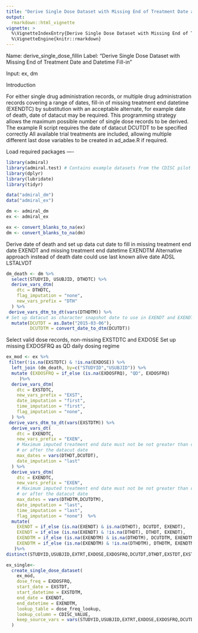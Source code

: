 ```yaml
---
title: "Derive Single Dose Dataset with Missing End of Treatment Date and Datetime Fill-in"
output:  
  rmarkdown::html_vignette
vignette: >
  %\VignetteIndexEntry{Derive Single Dose Dataset with Missing End of Treatment Date and Datetime Fill-in}
  %\VignetteEngine{knitr::rmarkdown}
---
```


Name: derive_single_dose_fillin
Label: "Derive Single Dose Dataset with Missing End of Treatment Date and Datetime Fill-in" 

Input: ex, dm

 Introduction

For either single drug administration records, 
or multiple drug administration records covering a range of dates, 
fill-in of missing treatment end datetime (EXENDTC) by substitution 
with an acceptable alternate, for example date of death, date of datacut
may be required. This programming strategy allows the maximum possible number 
of single dose records to be derived.
The example R script requires the date of datacut DCUTDT to be specified correctly
All available trial treatments are included, allowing multiple different 
last dose variables to be created in ad_adae.R if required.


Load required packages ----
```r
library(admiral)
library(admiral.test) # Contains example datasets from the CDISC pilot project
library(dplyr)
library(lubridate)
library(tidyr)

data("admiral_dm")
data("admiral_ex")

dm <- admiral_dm
ex <- admiral_ex

ex <- convert_blanks_to_na(ex)
dm <- convert_blanks_to_na(dm)
```
Derive date of death and set up data cut date
to fill in missing treatment end date EXENDT 
and missing treatment end datetime EXENDTM
Alternative approach instead of death date could use last known alive date ADSL LSTALVDT
```r
dm_death <- dm %>%
  select(STUDYID, USUBJID, DTHDTC) %>%
  derive_vars_dtm(
    dtc = DTHDTC,
    flag_imputation = "none",
    new_vars_prefix = "DTH"
  ) %>% 
 derive_vars_dtm_to_dt(vars(DTHDTM)) %>%
# Set up datacut as character snapshot date to use in EXENDT and EXENDTM imputations
  mutate(DCUTDT = as.Date("2015-03-06"),
         DCUTDTM = convert_date_to_dtm(DCUTDT))

```
Select valid dose records, non-missing EXSTDTC and EXDOSE
 Set up missing EXDOSFRQ as QD daily dosing regime
```r
ex_mod <- ex %>%
 filter(!is.na(EXSTDTC) & !is.na(EXDOSE)) %>%
  left_join (dm_death, by=c("STUDYID","USUBJID")) %>% 
  mutate (EXDOSFRQ = if_else (is.na(EXDOSFRQ), "QD", EXDOSFRQ) 
     )%>%
  derive_vars_dtm(
    dtc = EXSTDTC,
    new_vars_prefix = "EXST",
    date_imputation = "first",
    time_imputation = "first",
    flag_imputation = "none",
  ) %>%
 derive_vars_dtm_to_dt(vars(EXSTDTM)) %>%
  derive_vars_dt(
    dtc = EXENDTC,
    new_vars_prefix = "EXEN",
    # Maximum imputed treatment end date must not be not greater than date of death
    # or after the datacut date
    max_dates = vars(DTHDT,DCUTDT),
    date_imputation = "last"
  ) %>% 
  derive_vars_dtm(
    dtc = EXENDTC,
    new_vars_prefix = "EXEN",
    # Maximum imputed treatment end date must not be not greater than date of death
    # or after the datacut date
    max_dates = vars(DTHDTM,DCUTDTM),
    date_imputation = "last",
    time_imputation = "last",
    flag_imputation = "none")  %>% 
  mutate(
    EXENDT = if_else (is.na(EXENDT) & is.na(DTHDT), DCUTDT, EXENDT),
    EXENDT = if_else (is.na(EXENDT) & !is.na(DTHDT), DTHDT, EXENDT),
    EXENDTM = if_else (is.na(EXENDTM) & is.na(DTHDTM), DCUTDTM, EXENDTM), 
    EXENDTM = if_else (is.na(EXENDTM) & !is.na(DTHDTM), DTHDTM, EXENDTM) 
   )%>%
distinct(STUDYID,USUBJID,EXTRT,EXDOSE,EXDOSFRQ,DCUTDT,DTHDT,EXSTDT,EXSTDTM,EXENDT,EXENDTM,EXSTDTC,EXENDTC)

ex_single<-
  create_single_dose_dataset(
    ex_mod,
    dose_freq = EXDOSFRQ,
    start_date = EXSTDT,
    start_datetime = EXSTDTM,
    end_date = EXENDT,
    end_datetime = EXENDTM,
    lookup_table = dose_freq_lookup,
    lookup_column = CDISC_VALUE,
    keep_source_vars = vars(STUDYID,USUBJID,EXTRT,EXDOSE,EXDOSFRQ,DCUTDT,EXSTDT,EXSTDTM,EXENDT,EXENDTM,EXSTDTC,EXENDTC)
  ) 

```

